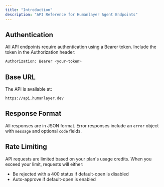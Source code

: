 ```yaml
---
title: "Introduction"
description: "API Reference for Humanlayer Agent Endpoints"
---
```


## Authentication

All API endpoints require authentication using a Bearer token. Include the token in the Authorization header:

```bash
Authorization: Bearer <your-token>
```

## Base URL

The API is available at:

```
https://api.humanlayer.dev
```

## Response Format

All responses are in JSON format. Error responses include an `error` object with `message` and optional `code` fields.

## Rate Limiting

API requests are limited based on your plan's usage credits. When you exceed your limit, requests will either:

- Be rejected with a 400 status if default-open is disabled
- Auto-approve if default-open is enabled
